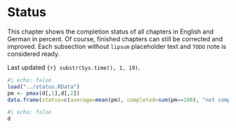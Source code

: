 # Status {.unnumbered #sec-status-status}

This chapter shows the completion status of all chapters in English and German in percent. Of course, finished chapters can still be corrected and improved. Each subsection without ```lipsum``` placeholder text and ```TODO``` note is considered ready.

Last updated `{r} substr(Sys.time(), 1, 19)`.

```R
#| echo: false
load("../status.RData")
pm <- pmax(d[,1],d[,2])
data.frame(status=c(average=mean(pm), completed=sum(pm==100), "not completed"=sum(pm!=100), "TOTAL"=length(pm)))
```

```R
#| echo: false
d
```
